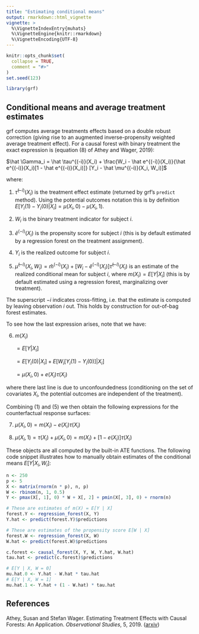 ```yaml
---
title: "Estimating conditional means"
output: rmarkdown::html_vignette
vignette: >
  %\VignetteIndexEntry{muhats}
  %\VignetteEngine{knitr::rmarkdown}
  %\VignetteEncoding{UTF-8}
---
```


```r
knitr::opts_chunk$set(
  collapse = TRUE,
  comment = "#>"
)
set.seed(123)
```

```r
library(grf)
```

## Conditional means and average treatment estimates

grf computes average treatments effects based on a double robust correction (giving rise to an augmented inverse-propensity weighted average treatment effect). For a causal forest with binary treatment the exact expression is  (equation (8) of Athey and Wager, 2019):

$\hat \Gamma_i = \hat \tau^{(-i)}(X_i) + \frac{W_i - \hat e^{(-i)}(X_i)}{\hat e^{(-i)}(X_i)[1 - \hat e^{(-i)}(X_i)]} [Y_i - \hat \mu^{(-i)}(X_i, W_i)]$

where:

1. $\hat \tau^{(-i)}(X_i)$ is the treatment effect estimate (returned by grf's `predict` method). Using the potential outcomes notation this is by definition $E[Y_i(1) - Y_i(0) | X_i] = \mu(X_i, 0) - \mu(X_i, 1)$.

2. $W_i$ is the binary treatment indicator for subject $i$.

3. $\hat e^{(-i)}(X_i)$ is the propensity score for subject $i$ (this is by default estimated by a regression forest on the treatment assignment).

4. $Y_i$ is the realized outcome for subject $i$.

5. $\hat \mu^{(-i)}(X_i, W_i) = \hat m^{(-i)}(X_i) + [W_i - \hat e^{(-i)}(X_i)] \hat \tau^{(-i)}(X_i)$ is an estimate of the realized conditional mean for subject $i$, where $m(X_i) = E[Y | X_i]$ (this is by default estimated using a regression forest, marginalizing over treatment).

The superscript $-i$ indicates cross-fitting, i.e. that the estimate is computed by leaving observation $i$ out. This holds by construction for out-of-bag forest estimates.

To see how the last expression arises, note that we have:

6. $m(X_i)$

   $= E[Y | X_i]$

   $= E[Y_i(0) | X_i] + E[W_i [Y_i(1) - Y_i(0)] | X_i]$

   $= \mu(X_i, 0) + e(X_i) \tau(X_i)$

where there last line is due to unconfoundedness (conditioning on the set of covariates $X_i$, the potential outcomes are independent of the treatment).

Combining (1) and (5) we then obtain the following expressions for the counterfactual response surfaces:

7. $\mu(X_i, 0) = m(X_i) - e(X_i) \tau(X_i)$

8. $\mu(X_i, 1) = \tau(X_i) + \mu(X_i, 0) = m(X_i) + [1 - e(X_i)] \tau(X_i)$

These objects are all computed by the built-in ATE functions. The following code snippet illustrates how to manually obtain estimates of the conditional means $E[Y | X_i, W_i ]$:

```r
n <- 250
p <- 5
X <- matrix(rnorm(n * p), n, p)
W <- rbinom(n, 1, 0.5)
Y <- pmax(X[, 1], 0) * W + X[, 2] + pmin(X[, 3], 0) + rnorm(n)

# These are estimates of m(X) = E[Y | X]
forest.Y <- regression_forest(X, Y)
Y.hat <- predict(forest.Y)$predictions

# These are estimates of the propensity score E[W | X]
forest.W <- regression_forest(X, W)
W.hat <- predict(forest.W)$predictions

c.forest <- causal_forest(X, Y, W, Y.hat, W.hat)
tau.hat <- predict(c.forest)$predictions

# E[Y | X, W = 0]
mu.hat.0 <- Y.hat - W.hat * tau.hat
# E[Y | X, W = 1]
mu.hat.1 <- Y.hat + (1 - W.hat) * tau.hat
```

## References
Athey, Susan and Stefan Wager. Estimating Treatment Effects with Causal Forests: An Application. _Observational Studies_, 5, 2019. ([arxiv](https://arxiv.org/abs/1902.07409))

